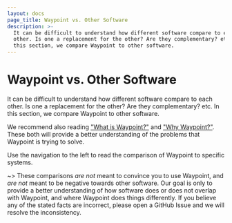 ```yaml
---
layout: docs
page_title: Waypoint vs. Other Software
description: >-
  It can be difficult to understand how different software compare to each
  other. Is one a replacement for the other? Are they complementary? etc. In
  this section, we compare Waypoint to other software.
---
```


# Waypoint vs. Other Software

It can be difficult to understand how different software compare to each other.
Is one a replacement for the other? Are they complementary? etc. In this
section, we compare Waypoint to other software.

We recommend also reading ["What is Waypoint?"](/docs/intro#what-is-waypoint)
and ["Why Waypoint?"](/docs/intro#why-waypoint). These both will provide
a better understanding of the problems that Waypoint is trying to solve.

Use the navigation to the left to read the comparison of Waypoint to specific systems.

~> These comparisons _are not_ meant to convince you to use Waypoint, and
_are not_ meant to be negative towards other software. Our goal is only to
provide a better understanding of how software does or does not overlap with
Waypoint, and where Waypoint does things differently. If you believe any of the
stated facts are incorrect, please open a GitHub Issue and we will resolve the inconsistency.
